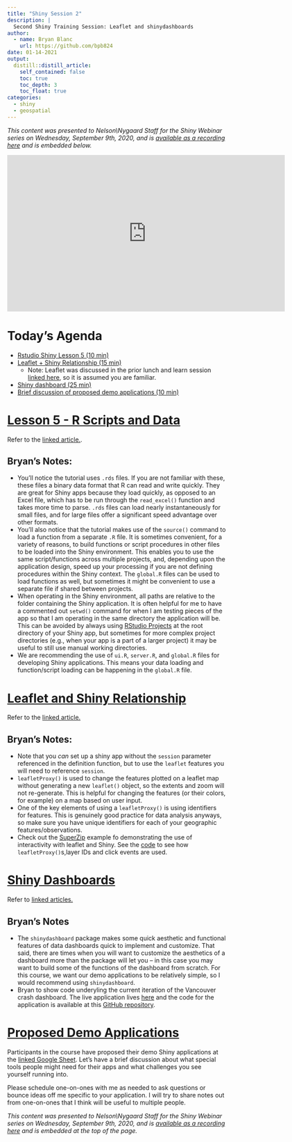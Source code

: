 ```yaml
---
title: "Shiny Session 2"
description: |
  Second Shiny Training Session: Leaflet and shinydashboards
author:
  - name: Bryan Blanc
    url: https://github.com/bpb824
date: 01-14-2021
output:
  distill::distill_article:
    self_contained: false
    toc: true
    toc_depth: 3
    toc_float: true
categories: 
  - shiny
  - geospatial
---
```


*This content was presented to Nelson\\Nygaard Staff for the Shiny Webinar series on Wednesday, September 9th, 2020, and is [available as a recording here](https://web.microsoftstream.com/embed/video/bad9e3fc-7693-4e17-ae4d-16c2d3bf9f1b) and is embedded below.*

<p align="center"><iframe width="640" height="360" src="https://web.microsoftstream.com/embed/video/bad9e3fc-7693-4e17-ae4d-16c2d3bf9f1b?autoplay=false&amp;showinfo=true" allowfullscreen style="border:none;"></iframe></p>

# Today's Agenda

- [Rstudio Shiny Lesson 5 (10 min)](https://shiny.rstudio.com/tutorial/written-tutorial/lesson5/)
- [Leaflet + Shiny Relationship (15 min)](#leaflet-and-shiny-relationship)
  - Note: Leaflet was discussed in the prior lunch and learn session [linked here](https://perkinsandwill.github.io/nn_r_training/topics_output/geospatial.html), so it is assumed you are familiar.
- [Shiny dashboard (25 min)](#shiny-dashboards)
- [Brief discussion of proposed demo applications (10 min)](#proposed-demo-applications)

# [Lesson 5 - R Scripts and Data](https://shiny.rstudio.com/tutorial/written-tutorial/lesson5/)

Refer to the [linked article.](https://shiny.rstudio.com/tutorial/written-tutorial/lesson5/).

## Bryan's Notes:

- You'll notice the tutorial uses `.rds` files. If you are not familiar with these, these files a binary data format that R can read and write quickly. They are great for Shiny apps because they load quickly, as opposed to an Excel file, which has to be run through the `read_excel()` function and takes more time to parse. `.rds` files can load nearly instantaneously for small files, and for large files offer a significant speed advantage over other formats. 
- You'll also notice that the tutorial makes use of the `source()` command to load a function from a separate `.R` file. It is sometimes convenient, for a variety of reasons, to build functions or script procedures in other files to be loaded into the Shiny environment. This enables you to use the same script/functions across multiple projects, and, depending upon the application design, speed up your processing if you are not defining procedures within the Shiny context. The `global.R` files can be used to load functions as well, but sometimes it might be convenient to use a separate file if shared between projects. 
- When operating in the Shiny environment, all paths are relative to the folder containing the Shiny application. It is often helpful for me to have a commented out `setwd()` command for when I am testing pieces of the app so that I am operating in the same directory the application will be. This can be avoided by always using [RStudio Projects](https://support.rstudio.com/hc/en-us/articles/200526207-Using-Projects) at the root directory of your Shiny app, but sometimes for more complex project directories (e.g., when your app is a part of a larger project) it may be useful to still use manual working directories. 
- We are recommending the use of `ui.R`, `server.R`, and `global.R` files for developing Shiny applications. This means your data loading and function/script loading can be happening in the `global.R` file. 

# [Leaflet and Shiny Relationship](https://rstudio.github.io/leaflet/shiny.html)

Refer to the [linked article.](https://rstudio.github.io/leaflet/shiny.html)

## Bryan's Notes:

- Note that you *can* set up a shiny app without the `session` parameter referenced in the definition function, but to use the `leaflet` features you will need to reference `session`. 
- `leafletProxy()` is used to change the features plotted on a leaflet map without generating a new `leaflet()` object, so the extents and zoom will not re-generate. This is helpful for changing the features (or their colors, for example) on a map based on user input. 
- One of the key elements of using a `leafletProxy()` is using identifiers for features. This is genuinely good practice for data analysis anyways, so make sure you have unique identifiers for each of your geographic features/observations. 
- Check out the [SuperZip](https://shiny.rstudio.com/gallery/superzip-example.html) example fo demonstrating the use of interactivity with leaflet and Shiny. See the [code](https://github.com/rstudio/shiny-examples/tree/master/063-superzip-example) to see how `leafletProxy()`s,layer IDs and click events are used. 

# [Shiny Dashboards](https://rstudio.github.io/shinydashboard)

Refer to [linked articles.](https://rstudio.github.io/shinydashboard/get_started.html)

## Bryan's Notes

- The `shinydashboard` package makes some quick aesthetic and functional features of data dashboards quick to implement and customize. That said, there are times when you will want to customize the aesthetics of a dashboard more than the package will let you -- in this case you may want to build some of the functions of the dashboard from scratch. For this course, we want our demo applications to be relatively simple, so I would recommend using `shinydashboard`. 
- Bryan to show code underyling the current iteration of the Vancouver crash dashboard. The live application lives [here](https://nelsonnygaard.shinyapps.io/vancouver_crash_dashboard/) and the code for the application is available at this [GitHub repository](https://github.com/PerkinsAndWill/Vancouver_TSP/tree/master/vancouver_crash_dashboard). 

# [Proposed Demo Applications](https://docs.google.com/spreadsheets/d/13299ksP-588xCqw-Bu0RO7IDk9gFEfoKvcbAgZNlTcg/edit#gid=0)

Participants in the course have proposed their demo Shiny applications at the [linked Google Sheet](https://docs.google.com/spreadsheets/d/13299ksP-588xCqw-Bu0RO7IDk9gFEfoKvcbAgZNlTcg/edit#gid=0). Let's have a brief discussion about what special tools people might need for their apps and what challenges you see yourself running into. 

Please schedule one-on-ones with me as needed to ask questions or bounce ideas off me specific to your application. I will try to share notes out from one-on-ones that I think will be useful to multiple people. 

*This content was presented to Nelson\\Nygaard Staff for the Shiny Webinar series on Wednesday, September 9th, 2020, and is [available as a recording here](https://web.microsoftstream.com/embed/video/bad9e3fc-7693-4e17-ae4d-16c2d3bf9f1b) and is embedded at the top of the page.*


